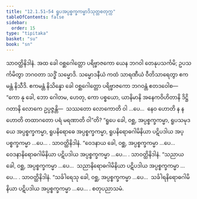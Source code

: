 ```yaml
---
title: "12.1.51–54 ရူပအပ္ပစ္စက္ခကမ္မာဒိသုတ္တစတုက္က"
tableOfContents: false
sidebar:
  order: 15
type: "tipitaka"
basket: "su"
book: "sn"
---
```



<DynamicBreadcrumb />

<Division number="657–660" book="sn" e="ch" v="18" p="378">

<Paragraph number="1269" book="sn">
သာဝတ္ထိနိဒါနံ. အထ ခေါ ဝစ္ဆဂေါတ္တော ပရိဗ္ဗာဇကော ယေန ဘဂဝါ တေနုပသင်္ကမိ; ဥပသင်္ကမိတွာ ဘဂဝတာ သဒ္ဓိံ သမ္မောဒိ. သမ္မောဒနီယံ ကထံ သာရဏီယံ ဝီတိသာရေတွာ ဧကမန္တံ နိသီဒိ. ဧကမန္တံ နိသိန္နော ခေါ ဝစ္ဆဂေါတ္တော ပရိဗ္ဗာဇကော ဘဂဝန္တံ ဧတဒဝေါစ—  “ကော နု ခေါ, ဘော ဂေါတမ, ဟေတု, ကော ပစ္စယော, ယာနိမာနိ အနေကဝိဟိတာနိ ဒိဋ္ဌိဂတာနိ လောကေ ဥပ္ပဇ္ဇန္တိ—  သဿတော လောကောတိ ဝါ …ပေ…  နေဝ ဟောတိ န န ဟောတိ တထာဂတော ပရံ မရဏာတိ ဝါ”တိ? “ရူပေ ခေါ, ဝစ္ဆ, အပ္ပစ္စက္ခကမ္မာ, ရူပသမုဒယေ အပ္ပစ္စက္ခကမ္မာ, ရူပနိရောဓေ အပ္ပစ္စက္ခကမ္မာ, ရူပနိရောဓဂါမိနိယာ ပဋိပဒါယ အပ္ပစ္စက္ခကမ္မာ …ပေ… .
</Paragraph>

<Paragraph number="1270" book="sn">
သာဝတ္ထိနိဒါနံ. “ဝေဒနာယ ခေါ, ဝစ္ဆ, အပ္ပစ္စက္ခကမ္မာ …ပေ…  ဝေဒနာနိရောဓဂါမိနိယာ ပဋိပဒါယ အပ္ပစ္စက္ခကမ္မာ …ပေ… .
</Paragraph>

<Paragraph number="1271" book="sn">
သာဝတ္ထိနိဒါနံ. “သညာယ ခေါ, ဝစ္ဆ, အပ္ပစ္စက္ခကမ္မာ …ပေ…  သညာနိရောဓဂါမိနိယာ ပဋိပဒါယ အပ္ပစ္စက္ခကမ္မာ …ပေ… .
</Paragraph>

<Paragraph number="1272" book="sn">
သာဝတ္ထိနိဒါနံ. “သင်္ခါရေသု ခေါ, ဝစ္ဆ, အပ္ပစ္စက္ခကမ္မာ …ပေ…  သင်္ခါရနိရောဓဂါမိနိယာ ပဋိပဒါယ အပ္ပစ္စက္ခကမ္မာ …ပေ… .

</Paragraph>
</Division>

<Paragraph number="1273" type="center" book="sn">
စတုပညာသမံ.
</Paragraph>